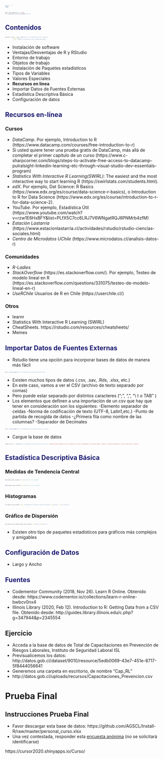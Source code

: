 ```yaml
---
title: "Curso Introductorio al uso de R Studio- Clase 3"
output:
  ioslides_presentation:
    autosize: true
    transition: slower
    logo: logo.png
    code_folding: hide
    toc_float: TRUE 
---
```


<style>
.superbigimage{
    overflow-y:scroll;
    white-space: nowrap;
}
.superbigimage img{
    overflow-y: scroll;
    overflow-x: hidden;
}
.p {
  text-align: right;
}
.reveal section p {
    font-size: 0.5em;
}
.reveal .slides section .slideContent ui li{
    font-size: 0.6em;
    color: red;
}
.reveal section pre code {
    font-size: 0.6em;
}
.future-steps {
  color: MidnightBlue;
}
.otro {
  color: Teal;
}
.Advertencia {
  color: Crimson;
}
code.r{
  font-size: 3px;
}
pre {
  white-space: pre !important;
  overflow-y: scroll !important;
  max-height: 10vh !important;
  font-size: 1px;
}
.small-code pre code {
  font-size: 0.8em;
}
.codefont pre {
    font-size: 2px;
    line-height: 1px;
}
.gdbar img {
    width: 500px !important;
    height: 150px !important;
    margin: 10px 10px;
}
.gdbar {
    width: 550px !important;
    height: 175px !important;
}
slides > slide:not(.nobackground):before {
    right: 0px;    
    width: 200px;
    height: 70px;
    background-size: 1px 1px;
    padding: 0px 0;
}
.forceBreak { -webkit-column-break-after: always; break-after: column; }
slides > slide {
  overflow-x: auto !important;
  overflow-y: auto !important;
}
</style>
<script>
slides > slide:not(.nobackground):before {
  background: none;
}
</script>


```r
knitr::opts_chunk$set(echo = FALSE)
if(!require(dplyr)){install.packages("dplyr")}
```

## Contenidos{.future-steps}

```r
htmltools::img(src = knitr::image_uri("G:/Mi unidad/Alvacast/Curso/logo.png"), 
               alt = 'logo', 
               style = 'opacity: 0.8;position:fixed; top:100%;right:100%')
```

- Instalación de software
- Ventajas/Desventajas de R y RStudio
- Entorno de trabajo
- Objetos de trabajo
- Instalación de Paquetes estadísticos
- Tipos de Variables 
- Valores Especiales
- **Recursos en línea** 
- Importar Datos de Fuentes Externas
- Estadística Descriptiva Básica 
- Configuración de datos

## Recursos en-línea {.future-steps .smaller}

### Cursos

- *DataCamp*. Por ejemplo, Introduction to R (https://www.datacamp.com/courses/free-introduction-to-r)
- Si usted quiere tener una prueba gratis de DataCamp, más allá de completar el primer capítulo de un curso (https://www.c-sharpcorner.com/blogs/steps-to-activate-free-access-to-datacamp-pulralsight-linkedin-learning-etc-through-visual-studio-dev-essentials-program)
- *Statistics With Interactive R Learning(SWIRL)*: The easiest and the most interactive way to start learning R (https://swirlstats.com/students.html).
- *edX*. Por ejemplo, Dat Science: R Basics (https://www.edx.org/es/course/data-science-r-basics), o Introduction to R for Data Science (https://www.edx.org/es/course/introduction-to-r-for-data-science-2).
- *YouTube*. Por ejemplo, Estadística Útil (https://www.youtube.com/watch?v=rzw1E6HxBFY&list=PLfX5C7cc6LRJ7V6WNgatRQJ6PNMrb4zfM)
- *Estación Lastarria* (https://www.estacionlastarria.cl/actividades/rstudio/rstudio-ciencias-sociales.html)
- *Centro de Microdatos UChile* (https://www.microdatos.cl/analisis-datos-r)

### Comunidades

- *R-Ladies*
- *StackOverflow* (https://es.stackoverflow.com/). Por ejemplo, Testeo de modelo lineal en R (https://es.stackoverflow.com/questions/331075/testeo-de-modelo-lineal-en-r) 
- *UseRChile* Usuarios de R en Chile (https://userchile.cl/)

### Otros

- learnr
- Statistics With Interactive R Learning (SWIRL)
- CheatSheets. https://rstudio.com/resources/cheatsheets/
- Memes

## Importar Datos de Fuentes Externas {.future-steps .smaller}

- Rstudio tiene una opción para incorporar bases de datos de manera más fácil

```r
knitr::include_graphics("G:/Mi unidad/Alvacast/Curso/Import_dataset.png")
```

- Existen muchos tipos de datos (.csv, .sav, .Rds, .xlsx, etc.)
- En este caso, vamos a ver el CSV (archivo de texto separado por comas)
- Pero puede estar separado por distintos caracteres (";", ",", "\\\ t o TAB" )
- Los elementos que definen a una importación de un csv que hay que tener en consideración son los siguientes:
  -Elemento separador de celdas
  -Norma de codificación de texto (UTF-8, Latin1,etc.)
  -Punto de partida de recogida de datos
  -¿Primera fila como nombre de las columnas?
  -Separador de Decimales

```r
knitr::include_graphics("G:/Mi unidad/Alvacast/Curso/gastos_casa_csv_foto.png")
```

- Cargue la base de datos

```r
Gastos_casa_csv <- read.delim("G:/Mi unidad/Alvacast/Curso/Gastos_casa_csv.txt") ##CADA UNO DEBE CAMBIAR LA RUTA DE OBTENCIÓN DEL ARCHIVO, DEPENDIENDO DEL DIRECTORIO DONDE LO GUARDOÓ. SE ACONSEJA GUARDARLO EN LA MISMA CARPETA QUE EL PROYECTO.
```

## Estadística Descriptiva Básica {.future-steps .smaller}

### Medidas de Tendencia Central
```r
mean(Gastos_casa_csv$monto, na.rm=T) #Utilizar este argumento.
```

```r
median(Gastos_casa_csv$monto, na.rm=T) #Utilizar este argumento.
```

### Histogramas
```r
hist(Gastos_casa_csv$monto, main= "Histograma de Frecuencias, Monto de Cada Gasto", xlab="Monto", ylab="Frecuencia")
```

### Gráfico de Dispersión
```r
plot(Gastos_casa_csv$monto,Gastos_casa_csv$monto, xlab="Monto",ylab="Monto")
```

- Existen otro tipo de paquetes estadísticos para gráficos más complejos y amigables

## Configuración de Datos {.future-steps .smaller}
- Largo y Ancho

## Fuentes {.future-steps .smaller}

- Codementor Community (2018, Nov 26). Learn R Online. Obtenido desde: https://www.codementor.io/collections/learn-r-online-bwbcv0nx4
- Illinois Library (2020, Feb 12). Introduction to R: Getting Data from a CSV file. Obtenido desde: http://guides.library.illinois.edu/c.php?g=347944&p=2345554


## Ejercicio {#future-steps .smaller}
- Acceda a la base de datos de Total de Capacitaciones en Prevención de Riesgos Laborales, Instituto de Seguridad Laboral ISL
- Previsualicemos los datos: http://datos.gob.cl/dataset/9010/resource/5edb0069-43e7-451e-8717-5f8444056641
- Generemos una carpeta en escritorio, de nombre "Cap_RL"
- http://datos.gob.cl/uploads/recursos/Capacitaciones_Prevencion.csv


# Prueba Final {#future-steps .smaller}

## Instrucciones Prueba Final
- Favor descargar esta base de datos: https://github.com/AGSCL/Install-R/raw/master/personal_curso.xlsx
- Una vez contestada, responder esta [encuesta anónima](https://forms.gle/mQH6S2tHd22BKbYb9) (no se solicitará identificarse)

::: notes
https://cursor2020.shinyapps.io/Curso/
::: 